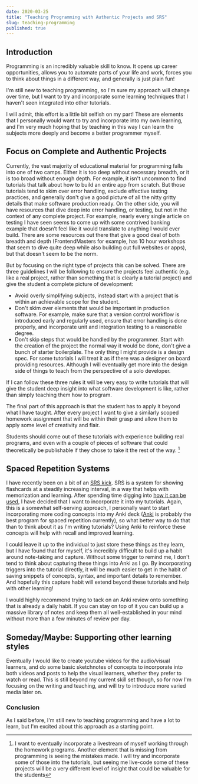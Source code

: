 ```yaml
---
date: 2020-03-25
title: "Teaching Programming with Authentic Projects and SRS"
slug: teaching-programming
published: true
---
```


## Introduction

Programming is an incredibly valuable skill to know. It opens up career opportunities, allows you to automate parts of your life and work, forces you to think about things in a different way, and generally is just plain fun!

I'm still new to teaching programming, so I'm sure my approach will change over time, but I want to try and incorporate some learning techniques that I haven't seen integrated into other tutorials.

I will admit, this effort is a little bit selfish on my part! These are elements that I personally would want to try and incorporate into my own learning, and I'm very much hoping that by teaching in this way I can learn the subjects more deeply and become a better programmer myself.

## Focus on Complete and Authentic Projects

Currently, the vast majority of educational material for programming falls into one of two camps. Either it is too deep without necessary breadth, or it is too broad without enough depth. For example, it isn't uncommon to find tutorials that talk about how to build an entire app from scratch. But those tutorials tend to skim over error handling, exclude effective testing practices, and generally don't give a good picture of all the nitty gritty details that make software production ready. On the other side, you will have resources that dive deep into error handling, or testing, but not in the context of any complete project. For example, nearly every single article on testing I have seen seems to come up with some contrived banking example that doesn’t feel like it would translate to anything I would ever build. There are some resources out there that give a good deal of both breadth and depth (FrontendMasters for example, has 10 hour workshops that seem to dive quite deep while also building out full websites or apps), but that doesn't seem to be the norm.

But by focusing on the right type of projects this can be solved. There are three guidelines I will be following to ensure the projects feel authentic (e.g. like a real project, rather than something that is clearly a tutorial project) and give the student a complete picture of development:

- Avoid overly simplifying subjects, instead start with a project that is within an achievable scope for the student.
- Don't skim over elements that would be important in production software. For example, make sure that a version control workflow is introduced early and regularly used, ensure that error handling is done properly, and incorporate unit and integration testing to a reasonable degree.
- Don't skip steps that would be handled by the programmer. Start with the creation of the project the normal way it would be done, don't give a bunch of starter boilerplate. The only thing I might provide is a design spec. For some tutorials I will treat it as if there was a designer on board providing resources. Although I will eventually get more into the design side of things to teach from the perspective of a solo developer.

If I can follow these three rules it will be very easy to write tutorials that will give the student deep insight into what software development is like, rather than simply teaching them how to program.

The final part of this approach is that the student has to apply it beyond what I have taught. After every project I want to give a similarly scoped homework assignment that will be within their grasp and allow them to apply some level of creativity and flair.

Students should come out of these tutorials with experience building real programs, and even with a couple of pieces of software that could theoretically be publishable if they chose to take it the rest of the way. [^(1)]

## Spaced Repetition Systems

I have recently been on a bit of an [SRS kick](https://aengusmcmillin.com/learning-spaced-repetition). SRS is a system for showing flashcards at a steadily increasing interval, in a way that helps with memorization and learning. After spending time digging into [how it can be used](http://augmentingcognition.com/ltm.html), I have decided that I want to incorporate it into my tutorials. Again, this is a somewhat self-serving approach, I personally want to start incorporating more coding concepts into my Anki deck ([Anki](https://apps.ankiweb.net/) is probably the best program for spaced repetition currently), so what better way to do that than to think about it as I'm writing tutorials? Using Anki to reinforce these concepts will help with recall and improved learning.

I could leave it up to the individual to just store these things as they learn, but I have found that for myself, it's incredibly difficult to build up a habit around note-taking and capture. Without some trigger to remind me, I don't tend to think about capturing these things into Anki as I go. By incorporating triggers into the tutorial directly, it will be much easier to get in the habit of saving snippets of concepts, syntax, and important details to remember. And hopefully this capture habit will extend beyond these tutorials and help with other learning!

I would highly recommend trying to tack on an Anki review onto something that is already a daily habit. If you can stay on top of it you can build up a massive library of notes and keep them all well-established in your mind without more than a few minutes of review per day.

## Someday/Maybe: Supporting other learning styles

Eventually I would like to create youtube videos for the audio/visual learners, and do some basic sketchnotes of concepts to incorporate into both videos and posts to help the visual learners, whether they prefer to watch or read. This is still beyond my current skill set though, so for now I'm focusing on the writing and teaching, and will try to introduce more varied media later on.

### Conclusion

As I said before, I'm still new to teaching programming and have a lot to learn, but I'm excited about this approach as a starting point.



[^(1)]:
    I want to eventually incorporate a livestream of myself working through the homework programs. Another element that is missing from programming is seeing the mistakes made. I will try and incorporate some of those into the tutorials, but seeing me live-code some of these projects will be a very different level of insight that could be valuable for the students
